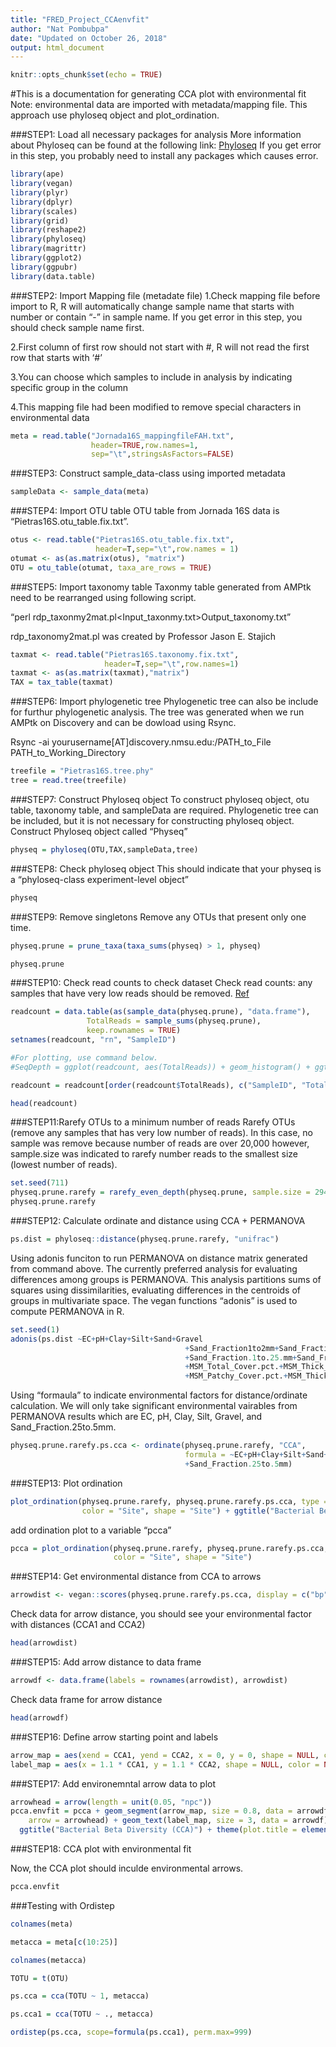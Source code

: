 ```yaml
---
title: "FRED_Project_CCAenvfit"
author: "Nat Pombubpa"
date: "Updated on October 26, 2018"
output: html_document
---
```


```r
knitr::opts_chunk$set(echo = TRUE)
```

#This is a documentation for generating CCA plot with environmental fit
Note: environmental data are imported with metadata/mapping file. This approach use phyloseq object and plot_ordination.


###STEP1: Load all necessary packages for analysis
More information about Phyloseq can be found at the following link: [Phyloseq](https://joey711.github.io/phyloseq/)
If you get error in this step, you probably need to install any packages which causes error.

```r
library(ape)
library(vegan)
library(plyr)
library(dplyr)
library(scales)
library(grid)
library(reshape2)
library(phyloseq)
library(magrittr)
library(ggplot2)
library(ggpubr)
library(data.table)
```

###STEP2: Import Mapping file (metadate file)
1.Check mapping file before import to R, R will automatically change sample name that starts with number or contain “-” in sample name. If you get error in this step, you should check sample name first. 

2.First column of first row should not start with #, R will not read the first row that starts with '#'

3.You can choose which samples to include in analysis by indicating specific group in the column

4.This mapping file had been modified to remove special characters in environmental data

```r
meta = read.table("Jornada16S_mappingfileFAH.txt",
                  header=TRUE,row.names=1,
                  sep="\t",stringsAsFactors=FALSE)
```

###STEP3: Construct sample_data-class using imported metadata

```r
sampleData <- sample_data(meta)
```

###STEP4: Import OTU table
OTU table from Jornada 16S data is “Pietras16S.otu_table.fix.txt”.

```r
otus <- read.table("Pietras16S.otu_table.fix.txt",
                   header=T,sep="\t",row.names = 1)
otumat <- as(as.matrix(otus), "matrix")
OTU = otu_table(otumat, taxa_are_rows = TRUE)
```

###STEP5: Import taxonomy table
Taxonmy table generated from AMPtk need to be rearranged using following script.

“perl rdp_taxonmy2mat.pl<Input_taxonmy.txt>Output_taxonomy.txt”

rdp_taxonomy2mat.pl was created by Professor Jason E. Stajich

```r
taxmat <- read.table("Pietras16S.taxonomy.fix.txt", 
                     header=T,sep="\t",row.names=1)
taxmat <- as(as.matrix(taxmat),"matrix")
TAX = tax_table(taxmat)
```

###STEP6: Import phylogenetic tree
Phylogenetic tree can also be include for furthur phylogenetic analysis. The tree was generated when we run AMPtk on Discovery and can be dowload using Rsync.
<p> Rsync -ai yourusername[AT]discovery.nmsu.edu:/PATH_to_File PATH_to_Working_Directory <br/>

```r
treefile = "Pietras16S.tree.phy"
tree = read.tree(treefile)
```

###STEP7: Construct Phyloseq object
To construct phyloseq object, otu table, taxonomy table, and sampleData are required. Phylogenetic tree can be included, but it is not necessary for constructing phyloseq object.
Construct Phyloseq object called "Physeq"

```r
physeq = phyloseq(OTU,TAX,sampleData,tree)
```

###STEP8: Check phyloseq object
This should indicate that your physeq is a "phyloseq-class experiment-level object"

```r
physeq
```

###STEP9: Remove singletons
Remove any OTUs that present only one time.

```r
physeq.prune = prune_taxa(taxa_sums(physeq) > 1, physeq)
```

```r
physeq.prune
```

###STEP10: Check read counts to check dataset
Check read counts: any samples that have very low reads should be removed.
[Ref](http://evomics.org/wp-content/uploads/2016/01/phyloseq-Lab-01-Answers.html)

```r
readcount = data.table(as(sample_data(physeq.prune), "data.frame"),
                 TotalReads = sample_sums(physeq.prune), 
                 keep.rownames = TRUE)
setnames(readcount, "rn", "SampleID")

#For plotting, use command below.
#SeqDepth = ggplot(readcount, aes(TotalReads)) + geom_histogram() + ggtitle("Sequencing Depth")
```

```r
readcount = readcount[order(readcount$TotalReads), c("SampleID", "TotalReads")]
```

```r
head(readcount)
```

###STEP11:Rarefy OTUs to a minimum number of reads
Rarefy OTUs (remove any samples that has very low number of reads). In this case, no sample was remove because number of reads are over 20,000 however, sample.size was indicated to rarefy number reads to the smallest size (lowest number of reads).
```r
set.seed(711)
physeq.prune.rarefy = rarefy_even_depth(physeq.prune, sample.size = 29454, replace = FALSE, trimOTUs = TRUE)
physeq.prune.rarefy
```

###STEP12: Calculate ordinate and distance using CCA + PERMANOVA

```r
ps.dist = phyloseq::distance(physeq.prune.rarefy, "unifrac")
```

Using adonis funciton to run PERMANOVA on distance matrix generated from command above. The currently preferred analysis for evaluating differences among groups is PERMANOVA. This analysis partitions sums of squares using dissimilarities, evaluating differences in the centroids of groups in multivariate space. The vegan functions “adonis” is used to compute PERMANOVA in R. 

```r
set.seed(1)
adonis(ps.dist ~EC+pH+Clay+Silt+Sand+Gravel
                                       +Sand_Fraction1to2mm+Sand_Fraction.5to1mm+Sand_Fraction.25to.5mm
                                       +Sand_Fraction.1to.25.mm+Sand_Fraction.05to.1mm+MSM_No_Cover.pct.
                                       +MSM_Total_Cover.pct.+MSM_Thick_Cover.pct.Thick.Average
                                       +MSM_Patchy_Cover.pct.+MSM_Thick_Patchy_Togther_Cover.pct., as(sample_data(physeq.prune.rarefy),"data.frame"))
```

Using "formaula" to indicate environmental factors for distance/ordinate calculation. We will only take significant environmental vairables from PERMANOVA results which are EC, pH, Clay, Silt, Gravel, and Sand_Fraction.25to.5mm.

```r
physeq.prune.rarefy.ps.cca <- ordinate(physeq.prune.rarefy, "CCA", 
                                       formula = ~EC+pH+Clay+Silt+Sand+Gravel
                                       +Sand_Fraction.25to.5mm)
```

###STEP13: Plot ordination

```r
plot_ordination(physeq.prune.rarefy, physeq.prune.rarefy.ps.cca, type = "samples", 
                color = "Site", shape = "Site") + ggtitle("Bacterial Beta Diversity (CCA)") + theme(plot.title = element_text(hjust = 0.5))
```

add ordination plot to a variable "pcca"

```r
pcca = plot_ordination(physeq.prune.rarefy, physeq.prune.rarefy.ps.cca, type = "samples", 
                       color = "Site", shape = "Site")
```

###STEP14: Get environmental distance from CCA to arrows

```r
arrowdist <- vegan::scores(physeq.prune.rarefy.ps.cca, display = c("bp"))
```

Check data for arrow distance, you should see your environmental factor with distances (CCA1 and CCA2)

```r
head(arrowdist)
```

###STEP15: Add arrow distance to data frame

```r
arrowdf <- data.frame(labels = rownames(arrowdist), arrowdist)
```

Check data frame for arrow distance

```r
head(arrowdf)
```

###STEP16: Define arrow starting point and labels

```r
arrow_map = aes(xend = CCA1, yend = CCA2, x = 0, y = 0, shape = NULL, color = NULL, label = labels)
label_map = aes(x = 1.1 * CCA1, y = 1.1 * CCA2, shape = NULL, color = NULL, label = labels)
```

###STEP17: Add environemntal arrow data to plot 

```r
arrowhead = arrow(length = unit(0.05, "npc"))
pcca.envfit = pcca + geom_segment(arrow_map, size = 0.8, data = arrowdf, color = "gray", 
    arrow = arrowhead) + geom_text(label_map, size = 3, data = arrowdf) + 
  ggtitle("Bacterial Beta Diversity (CCA)") + theme(plot.title = element_text(hjust = 0.5))
```

###STEP18: CCA plot with environmental fit

Now, the CCA plot should inculde environmental arrows.

```r
pcca.envfit
```


###Testing with Ordistep

```r
colnames(meta)
```


```r
metacca = meta[c(10:25)]
```

```r
colnames(metacca)
```

```r
TOTU = t(OTU)
```

```r
ps.cca = cca(TOTU ~ 1, metacca)
```

```r
ps.cca1 = cca(TOTU ~ ., metacca)
```

```r
ordistep(ps.cca, scope=formula(ps.cca1), perm.max=999)
```































